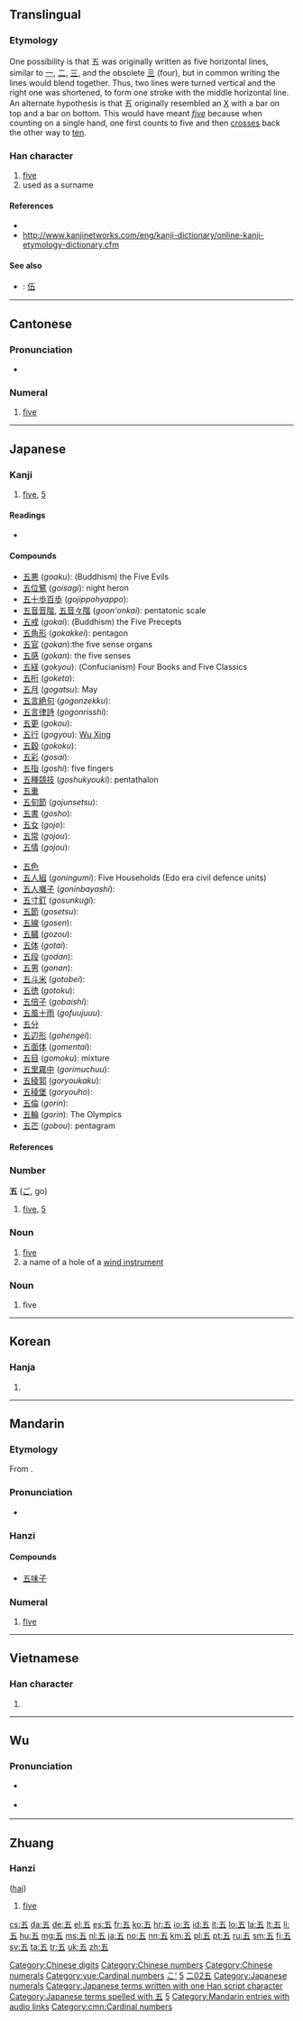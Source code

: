 {{also|伍}}<!-- may be replaced by zh-forms -->
==Translingual==
{{stroke order|type=animate}}
{{stroke order}}

===Etymology===
One possibility is that 五 was originally written as five horizontal lines, similar to [[一]], [[二]], [[三]], and the obsolete [[亖]] (four), but in common writing the lines would blend together. Thus, two lines were turned vertical and the right one was shortened, to form one stroke with the middle horizontal line. An alternate hypothesis is that 五 originally resembled an [[X]] with a bar on top and a bar on bottom. This would have meant ''[[five]]'' because when counting on a single hand, one first counts to five and then [[crosses]] back the other way to [[ten]].

===Han character===
{{Han char|rn=7|rad=二|as=02|sn=4|four=1010<sub>7</sub>|canj=一木一 (MDM)}}

# [[five]]
# used as a surname

====References====
* {{Han ref|kx=0086.110|dkj=00257|dj=0178.040|hdz=10011.030|uh=4E94|ud=20116|bh=A4AD|bd=42157}}
* http://www.kanjinetworks.com/eng/kanji-dictionary/online-kanji-etymology-dictionary.cfm

====See also====
{{Chinese-numbers}}
* {{qualifier|Chinese financial form}}: [[伍]]

[[Category:Chinese digits]]
[[Category:Chinese numbers]]
[[Category:Chinese numerals]]

----

==Cantonese==

===Pronunciation===
* {{a|Guangzhou}} {{IPA|/ŋ̍¹³/|lang=yue}}

===Numeral===
{{head|yue|numeral|yale|ng5}}

# [[five]]

[[Category:yue:Cardinal numbers]]

----

==Japanese==

===Kanji===
{{ja-kanji|grade=1|rs=二02}}

# [[five]], [[5]]

====Readings====
* {{ja-readings|on=[[ご]] (''go'')|kun=[[いつ]] (''itsu''), [[いつつ]] ([[五つ]], ''itsutsu'')|nanori=[[い]] (''i''), [[さ]] (''sa''), [[さつ]] (''satsu''), [[ち]] (''chi''), [[ふ]] (''fu''), [[み]] (''mi''), [[め]] (''me'')}}

====Compounds====
{{top2}}
* [[五悪]] (''goaku''): (Buddhism) the Five Evils
* [[五位鷺]] (''goisagi''): night heron
* [[五十歩百歩]] (''gojippohyappo''):
* [[五音音階]], [[五音々階]] (''goon'onkai''): pentatonic scale
* [[五戒]] (''gokai''): (Buddhism) the Five Precepts
* [[五角形]] (''gokakkei''): pentagon
* [[五官]] (''gokan''):the five sense organs
* [[五感]] (''gokan''): the five senses
* [[五経]] (''gokyou''): (Confucianism) Four Books and Five Classics 
* [[五桁]] (''goketa''):
* [[五月]] (''gogatsu''): May
* [[五言絶句]] (''gogonzekku''):
* [[五言律詩]] (''gogonrisshi''):
* [[五更]] (''gokou''):
* [[五行]] (''gogyou''): [http://en.wikipedia.org/wiki/Wu_xing Wu Xing]
* [[五穀]] (''gokoku''):
* [[五彩]] (''gosai''):
* [[五指]] (''goshi''): five fingers
* [[五種競技]] (''goshukyouki''): pentathalon
* [[五重]]
* [[五旬節]] (''gojunsetsu''):
* [[五書]] (''gosho''):
* [[五女]] (''gojo''):
* [[五常]] (''gojou''):
* [[五情]] (''gojou''):
{{mid2}}
* [[五色]]
* [[五人組]] (''goningumi''): Five Households (Edo era civil defence units)
* [[五人囃子]] (''goninbayashi''):
* [[五寸釘]] (''gosunkugi''):
* [[五節]] (''gosetsu''):
* [[五線]] (''gosen''):
* [[五臓]] (''gozou''):
* [[五体]] (''gotai''):
* [[五段]] (''godan''):
* [[五男]] (''gonan''):
* [[五斗米]] (''gotobei''):
* [[五徳]] (''gotoku''):
* [[五倍子]] (''gobaishi''):
* [[五風十雨]] (''gofuujuuu''):
* [[五分]]
* [[五辺形]] (''gohengei''):
* [[五面体]] (''gomentai''):
* [[五目]] (''gomoku''): mixture
* [[五里霧中]] (''gorimuchuu''):
* [[五稜郭]] (''goryoukaku''):
* [[五稜堡]] (''goryouho''):
* [[五倫]] (''gorin''):
* [[五輪]] (''gorin''): The Olympics
* [[五芒]] (''gobou''): pentagram
{{bottom}}

====References====
{{ja-kref
|jis= 385E
|ku= 2462
|shift= 8CDC
|euc= B8DE
|freq= 31
|nelson= 15
|newnelson= 77 
|halpern= 3436
|kld= 2142
|heisig= 5
|tuttle= 0a4.27
}}

===Number===
{{cardinalbox|ja|4|5|6|四|六}}
'''五''' ([[ご]], go)

# [[five]], [[5]]

===Noun===
{{ja-noun|k|hira=ご|rom=go|hidx=こ'}}

# [[five]]
# a name of a hole of a [[wind instrument]]

===Noun===
{{ja-noun|k|hira=いつ|rom=itsu|hidx=いつ}}

# five

[[Category:1000 Japanese basic words|こ']]
[[Category:Japanese numbers|5]]
[[Category:Grade 1 kanji|二02五]]
[[Category:Japanese numerals]]
[[Category:Japanese terms written with one Han script character]]
[[Category:Japanese terms spelled with 五]]

----

==Korean==

===Hanja===
{{ko-hanja|hangeul=오|rv=o|mr=o|y=o|eumhun=다섯|ehrv=daseot|ehmr=tasŏt|ehy=tases}}

# {{defn|lang=ko|sort=二02}}

[[Category:Korean numbers|5]]

----

==Mandarin==

===Etymology===
From {{etyl|sit-pro|cmn}} {{recons|l/b-ŋa|lang=sit-pro||five}}.

===Pronunciation===
* {{audio|zh-wǔ.ogg|audio}}

===Hanzi===
{{cmn-hanzi|pin=[[wǔ]] ([[wu3]])|wg=wu<sup>3</sup>}}

====Compounds====
* [[五味子]]

===Numeral===
{{cmn-car-num|ts|pin=wǔ|pint=wu3|rs=二02}}

# [[five]]

[[Category:Mandarin entries with audio links]]
[[Category:cmn:Cardinal numbers]]

----

==Vietnamese==

===Han character===
{{vi-hantu|ngũ|rs=二02}}

# {{defn|lang=vi|sort=二02}}

----

==Wu==
===Pronunciation===
* {{a|Shanghai}} {{IPA|/ɦŋ̍²³/|lang=wuu}}
* {{a|Suzhou}} {{IPA|/ŋ̍³¹/|lang=wuu}}

----

==Zhuang==

===Hanzi===
{{head|za|character}} ([[haj]])

# [[five]]

[[cs:五]]
[[da:五]]
[[de:五]]
[[el:五]]
[[es:五]]
[[fr:五]]
[[ko:五]]
[[hr:五]]
[[io:五]]
[[id:五]]
[[it:五]]
[[lo:五]]
[[la:五]]
[[lt:五]]
[[li:五]]
[[hu:五]]
[[mg:五]]
[[ms:五]]
[[nl:五]]
[[ja:五]]
[[no:五]]
[[nn:五]]
[[km:五]]
[[pl:五]]
[[pt:五]]
[[ru:五]]
[[sm:五]]
[[fi:五]]
[[sv:五]]
[[ta:五]]
[[tr:五]]
[[uk:五]]
[[zh:五]]